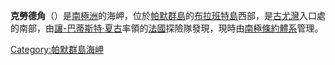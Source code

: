 {{Coord|64|7|S|62|36|W|source:GNIS|display=title}}

'''克勞德角'''（{{lang-en|Claude Point}}）是[[南極洲|南極洲]]的海岬，位於[[帕默群島|帕默群島]]的[[布拉班特島|布拉班特島]]西部，是[[古尤灣|古尤灣]]入口處的南部，由[[讓-巴蒂斯特·夏古|讓-巴蒂斯特·夏古]]率領的[[法國|法國]]探險隊發現，現時由[[南極條約體系|南極條約體系]]管理。

{{DEFAULTSORT:Claude Point}}
[[Category:帕默群島海岬|Category:帕默群島海岬]]


{{PalmerArchipelago-geo-stub}}
